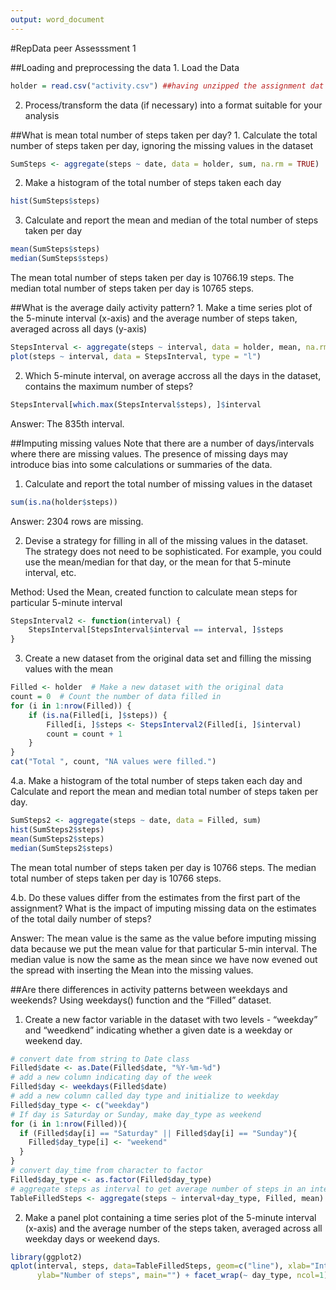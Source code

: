```yaml
---
output: word_document
---
```

#RepData peer Assesssment 1

##Loading and preprocessing the data
1. Load the Data
```r
holder = read.csv("activity.csv") ##having unzipped the assignment dat into your working directory.
```

2. Process/transform the data (if necessary) into a format suitable for your analysis

##What is mean total number of steps taken per day?
1. Calculate the total number of steps taken per day, ignoring the missing values in the dataset
```r
SumSteps <- aggregate(steps ~ date, data = holder, sum, na.rm = TRUE)
```

2. Make a histogram of the total number of steps taken each day
```r
hist(SumSteps$steps)
```

3. Calculate and report the mean and median of the total number of steps taken per day
```r
mean(SumSteps$steps)
median(SumSteps$steps)
```
The mean total number of steps taken per day is 10766.19 steps.
The median total number of steps taken per day is 10765 steps.


##What is the average daily activity pattern?
1. Make a time series plot of the 5-minute interval (x-axis) and the average number of steps taken, averaged across all days (y-axis)
```r
StepsInterval <- aggregate(steps ~ interval, data = holder, mean, na.rm = TRUE)
plot(steps ~ interval, data = StepsInterval, type = "l")
```

2. Which 5-minute interval, on average accross all the days in the dataset, contains the maximum number of steps?
```r
StepsInterval[which.max(StepsInterval$steps), ]$interval
```
Answer: The 835th interval.

##Imputing missing values
Note that there are a number of days/intervals where there are missing values. The presence of missing days may introduce bias into some calculations or summaries of the data.

1. Calculate and report the total number of missing values in the dataset
```r
sum(is.na(holder$steps))
```
Answer: 2304 rows are missing.

2. Devise a strategy for filling in all of the missing values in the dataset. The strategy does not need to be sophisticated. For example, you could use the mean/median for that day, or the mean for that 5-minute interval, etc.

Method: 
Used the Mean, created function to calculate mean steps for particular 5-minute interval
```r
StepsInterval2 <- function(interval) {
    StepsInterval[StepsInterval$interval == interval, ]$steps
}
```

3. Create a new dataset from the original data set and filling the missing values with the mean
```r
Filled <- holder  # Make a new dataset with the original data
count = 0  # Count the number of data filled in
for (i in 1:nrow(Filled)) {
    if (is.na(Filled[i, ]$steps)) {
        Filled[i, ]$steps <- StepsInterval2(Filled[i, ]$interval)
        count = count + 1
    }
}
cat("Total ", count, "NA values were filled.")
```

4.a. Make a histogram of the total number of steps taken each day and Calculate and report the mean and median total number of steps taken per day.
```r
SumSteps2 <- aggregate(steps ~ date, data = Filled, sum)
hist(SumSteps2$steps)
mean(SumSteps2$steps)
median(SumSteps2$steps)
```
The mean total number of steps taken per day is 10766 steps.
The median total number of steps taken per day is 10766 steps.

4.b. Do these values differ from the estimates from the first part of the assignment? What is the impact of imputing missing data on the estimates of the total daily number of steps?

Answer: The mean value is the same as the value before imputing missing data because we put the mean value for that particular 5-min interval. The median value is now the same as the mean since we have now evened out the spread with inserting the Mean into the missing values.


##Are there differences in activity patterns between weekdays and weekends?
Using weekdays() function and the "Filled" dataset.

1. Create a new factor variable in the dataset with two levels - "weekday" and "weedkend" indicating whether a given date is a weekday or weekend day.
```r
# convert date from string to Date class
Filled$date <- as.Date(Filled$date, "%Y-%m-%d")
# add a new column indicating day of the week 
Filled$day <- weekdays(Filled$date)
# add a new column called day type and initialize to weekday
Filled$day_type <- c("weekday")
# If day is Saturday or Sunday, make day_type as weekend
for (i in 1:nrow(Filled)){
  if (Filled$day[i] == "Saturday" || Filled$day[i] == "Sunday"){
    Filled$day_type[i] <- "weekend"
  }
}
# convert day_time from character to factor
Filled$day_type <- as.factor(Filled$day_type)
# aggregate steps as interval to get average number of steps in an interval across all days
TableFilledSteps <- aggregate(steps ~ interval+day_type, Filled, mean)
```

2. Make a panel plot containing a time series plot of the 5-minute interval (x-axis) and the average number of the steps taken, averaged across all weekday days or weekend days.
```r
library(ggplot2)
qplot(interval, steps, data=TableFilledSteps, geom=c("line"), xlab="Interval", 
      ylab="Number of steps", main="") + facet_wrap(~ day_type, ncol=1)
```
